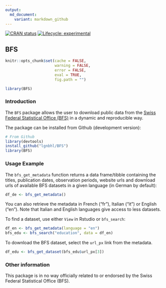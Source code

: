 ```yaml
---
output:
  md_document:
    variant: markdown_github
---
```


<!-- badges: start -->
[![CRAN status](https://www.r-pkg.org/badges/version/BFS)](https://CRAN.R-project.org/package=BFS)
[![Lifecycle: experimental](https://img.shields.io/badge/lifecycle-experimental-orange.svg)](https://www.tidyverse.org/lifecycle/#experimental)
<!-- badges: end -->

## BFS

```r
knitr::opts_chunk$set(cache = FALSE, 
                      warning = FALSE, 
                      error = FALSE, 
                      eval = TRUE,
                      fig.path = "")

library(BFS)
```

### Introduction

The `BFS` package allows the user to download public data from the 
[Swiss Federal Statistical Office (BFS)](https://www.bfs.admin.ch){target="_blank"}
in a dynamic and reproducible way.

The package can be installed from Github (development version):

```r
# From Github
library(devtools)
install_github("lgnbhl/BFS")
library(BFS)
```

### Usage Example

The `bfs_get_metadata` function returns a data frame/tibble containing the titles, 
publication dates, observation periods, website urls and download urls of available 
BFS datasets in a given language (in German by default):

```r
df_de <- bfs_get_metadata()
```

You can also retrieve the metadata in French ("fr"), Italian ("it") or English ("en").
Note that Italian and English languages give access to less datasets.

To find a dataset, use either `View` in Rstudio or `bfs_search`:

```r
df_en <- bfs_get_metadata(language = "en")
bfs_edu <- bfs_search("education", data = df_en)
```

To download the BFS dataset, select the `url_px` link from the metadata.

```r
df_edu <- bfs_get_dataset(bfs_edu$url_px[3])
```

### Other information

This package is in no way officially related to or endorsed by the Swiss Federal Statistical Office (BFS).
